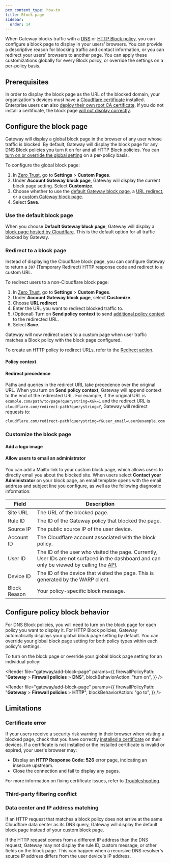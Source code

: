 ```yaml
---
pcx_content_type: how-to
title: Block page
sidebar:
  order: 14
---
```



When Gateway blocks traffic with a [DNS](/cloudflare-one/policies/gateway/dns-policies/#block) or [HTTP Block policy](/cloudflare-one/policies/gateway/http-policies/#block), you can configure a block page to display in your users' browsers. You can provide a descriptive reason for blocking traffic and contact information, or you can redirect your users' browsers to another page. You can apply these customizations globally for every Block policy, or override the settings on a per-policy basis.

## Prerequisites

In order to display the block page as the URL of the blocked domain, your organization's devices must have a [Cloudflare certificate](/cloudflare-one/connections/connect-devices/user-side-certificates/manual-deployment/) installed. Enterprise users can also [deploy their own root CA certificate](/cloudflare-one/connections/connect-devices/user-side-certificates/custom-certificate/). If you do not install a certificate, the block page [will not display correctly](#certificate-error).

## Configure the block page

Gateway will display a global block page in the browser of any user whose traffic is blocked. By default, Gateway will display the block page for any DNS Block policies you turn it on for and all HTTP Block policies. You can [turn on or override the global setting](#configure-policy-block-behavior) on a per-policy basis.

To configure the global block page:

1. In [Zero Trust](https://one.dash.cloudflare.com), go to **Settings** > **Custom Pages**.
2. Under **Account Gateway block page**, Gateway will display the current block page setting. Select **Customize**.
3. Choose whether to use the [default Gateway block page](#use-the-default-block-page), a [URL redirect](#redirect-to-a-block-page), or a [custom Gateway block page](#customize-the-block-page).
4. Select **Save**.

### Use the default block page

When you choose **Default Gateway block page**, Gateway will display a [block page hosted by Cloudflare](https://blocked.teams.cloudflare.com/). This is the default option for all traffic blocked by Gateway.

### Redirect to a block page

Instead of displaying the Cloudflare block page, you can configure Gateway to return a `307` (Temporary Redirect) HTTP response code and redirect to a custom URL.

To redirect users to a non-Cloudflare block page:

1. In [Zero Trust](https://one.dash.cloudflare.com), go to **Settings** > **Custom Pages**.
2. Under **Account Gateway block page**, select **Customize**.
3. Choose **URL redirect**
4. Enter the URL you want to redirect blocked traffic to.
5. (Optional) Turn on **Send policy context** to send [additional policy context](#policy-context) to the redirected URL.
6. Select **Save**.

Gateway will now redirect users to a custom page when user traffic matches a Block policy with the block page configured.

To create an HTTP policy to redirect URLs, refer to the [Redirect action](/cloudflare-one/policies/gateway/http-policies/#redirect).

#### Policy context

<Render file="gateway/policy-context" />

#### Redirect precedence

Paths and queries in the redirect URL take precedence over the original URL. When you turn on **Send policy context**, Gateway will append context to the end of the redirected URL. For example, if the original URL is `example.com/path/to/page?querystring=X&k=1` and the redirect URL is `cloudflare.com/redirect-path?querystring=Y`, Gateway will redirect requests to:

```txt ins="&user_email=user@example.com"
cloudflare.com/redirect-path?querystring=Y&user_email=user@example.com
```

### Customize the block page

<Render file="gateway/customize-block-page" />

#### Add a logo image

<Render file="gateway/add-logo-image" />

#### Allow users to email an administrator

You can add a Mailto link to your custom block page, which allows users to directly email you about the blocked site. When users select **Contact your Administrator** on your block page, an email template opens with the email address and subject line you configure, as well as the following diagnostic information:

| Field        | Description                                                                                                                                                                                                                 |
| ------------ | --------------------------------------------------------------------------------------------------------------------------------------------------------------------------------------------------------------------------- |
| Site URL     | The URL of the blocked page.                                                                                                                                                                                                |
| Rule ID      | The ID of the Gateway policy that blocked the page.                                                                                                                                                                         |
| Source IP    | The public source IP of the user device.                                                                                                                                                                                    |
| Account ID   | The Cloudflare account associated with the block policy.                                                                                                                                                                    |
| User ID      | The ID of the user who visited the page. Currently, User IDs are not surfaced in the dashboard and can only be viewed by calling the [API](/api/resources/zero_trust/subresources/access/subresources/users/methods/list/). |
| Device ID    | The ID of the device that visited the page. This is generated by the WARP client.                                                                                                                                           |
| Block Reason | Your policy-specific block message.                                                                                                                                                                                         |

## Configure policy block behavior

For DNS Block policies, you will need to turn on the block page for each policy you want to display it. For HTTP Block policies, Gateway automatically displays your global block page setting by default. You can override your global block page setting for both policy types within each policy's settings.

To turn on the block page or override your global block page setting for an individual policy:

<Tabs>

<TabItem label="DNS policy">

<Render
	file="gateway/add-block-page"
	params={{
		firewallPolicyPath: "**Gateway** > **Firewall policies** > **DNS**",
		blockBehaviorAction: "turn on",
	}}
/>

</TabItem>
<TabItem label="HTTP policy">

<Render
	file="gateway/add-block-page"
	params={{
		firewallPolicyPath: "**Gateway** > **Firewall policies** > **HTTP**",
		blockBehaviorAction: "go to",
	}}
/>

</TabItem>

</Tabs>

## Limitations

### Certificate error

If your users receive a security risk warning in their browser when visiting a blocked page, check that you have correctly [installed a certificate](/cloudflare-one/connections/connect-devices/user-side-certificates/manual-deployment/) on their devices. If a certificate is not installed or the installed certificate is invalid or expired, your user's browser may:

- Display an **HTTP Response Code: 526** error page, indicating an insecure upstream.
- Close the connection and fail to display any pages.

For more information on fixing certificate issues, refer to [Troubleshooting](/cloudflare-one/faq/troubleshooting/#as-of-february-2-2025-my-end-user-devices-browser-is-returning-a-your-connection-is-not-private-warning).

### Third-party filtering conflict

<Render file="gateway/third-party-warning" />

### Data center and IP address matching

If an HTTP request that matches a block policy does not arrive at the same Cloudflare data center as its DNS query, Gateway will display the default block page instead of your custom block page.

If the HTTP request comes from a different IP address than the DNS request, Gateway may not display the rule ID, custom message, or other fields on the block page. This can happen when a recursive DNS resolver's source IP address differs from the user device's IP address.
